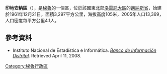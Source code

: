 '''印地安納區'''（{{lang-es|Distrito de Indiana}}），是[[秘魯|秘魯]]的一個區，位於該國東北部[[洛雷託大區|洛雷託大區]]的[[邁納斯省|邁納斯省]]，始建於1961年12月21日，面積3,297平方公里，海拔高度105米，2005年人口13,369，人口密度每平方公里4.1人。

==參考資料==
*{{es icon}} Instituto Nacional de Estadística e Informática. ''[https://web.archive.org/web/20080410165254/http://desa.inei.gob.pe/mapas/bid/ Banco de Información Distrital]''. Retrieved April 11, 2008.

{{Peru-geo-stub}}
[[Category:秘魯行政區|Category:秘魯行政區]]